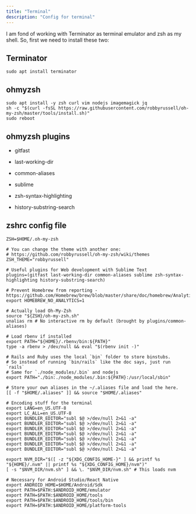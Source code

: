 ```yaml
---
title: "Terminal"
description: "Config for terminal"
---
```


I am fond of working with Terminator as terminal emulator and zsh as my shell.
So, first we need  to install these two:

## Terminator
```
sudo apt install terminator
```

## ohmyzsh
```
sudo apt install -y zsh curl vim nodejs imagemagick jq
sh -c "$(curl -fsSL https://raw.githubusercontent.com/robbyrussell/oh-my-zsh/master/tools/install.sh)"
sudo reboot
```

## ohmyzsh plugins
- gitfast

- last-working-dir

- common-aliases

- sublime

- zsh-syntax-highlighting

- history-substring-search

## zshrc config file
```shell
ZSH=$HOME/.oh-my-zsh

# You can change the theme with another one:
# https://github.com/robbyrussell/oh-my-zsh/wiki/themes
ZSH_THEME="robbyrussell"

# Useful plugins for Web development with Sublime Text
plugins=(gitfast last-working-dir common-aliases sublime zsh-syntax-highlighting history-substring-search)

# Prevent Homebrew from reporting - https://github.com/Homebrew/brew/blob/master/share/doc/homebrew/Analytics.md
export HOMEBREW_NO_ANALYTICS=1

# Actually load Oh-My-Zsh
source "${ZSH}/oh-my-zsh.sh"
unalias rm # No interactive rm by default (brought by plugins/common-aliases)

# Load rbenv if installed
export PATH="${HOME}/.rbenv/bin:${PATH}"
type -a rbenv > /dev/null && eval "$(rbenv init -)"

# Rails and Ruby uses the local `bin` folder to store binstubs.
# So instead of running `bin/rails` like the doc says, just run `rails`
# Same for `./node_modules/.bin` and nodejs
export PATH="./bin:./node_modules/.bin:${PATH}:/usr/local/sbin"

# Store your own aliases in the ~/.aliases file and load the here.
[[ -f "$HOME/.aliases" ]] && source "$HOME/.aliases"

# Encoding stuff for the terminal
export LANG=en_US.UTF-8
export LC_ALL=en_US.UTF-8
export BUNDLER_EDITOR="subl $@ >/dev/null 2>&1 -a"
export BUNDLER_EDITOR="subl $@ >/dev/null 2>&1 -a"
export BUNDLER_EDITOR="subl $@ >/dev/null 2>&1 -a"
export BUNDLER_EDITOR="subl $@ >/dev/null 2>&1 -a"
export BUNDLER_EDITOR="subl $@ >/dev/null 2>&1 -a"
export BUNDLER_EDITOR="subl $@ >/dev/null 2>&1 -a"
export BUNDLER_EDITOR="subl $@ >/dev/null 2>&1 -a"

export NVM_DIR="$([ -z "${XDG_CONFIG_HOME-}" ] && printf %s "${HOME}/.nvm" || printf %s "${XDG_CONFIG_HOME}/nvm")"
[ -s "$NVM_DIR/nvm.sh" ] && \. "$NVM_DIR/nvm.sh" # This loads nvm

# Necessary for Android Studio/React Native
export ANDROID_HOME=$HOME/Android/Sdk
export PATH=$PATH:$ANDROID_HOME/emulator
export PATH=$PATH:$ANDROID_HOME/tools
export PATH=$PATH:$ANDROID_HOME/tools/bin
export PATH=$PATH:$ANDROID_HOME/platform-tools

```
